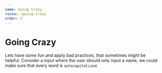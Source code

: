 ```yaml
---
name: Going Crazy
route: /going-crazy
order: 5
---
```



# Going Crazy

Lets have some fun and apply bad practices, that sometimes might be helpful. Consider a input where the user should only input a name, we could make sure that every word is `autocapitalized`.

<Playground>
  <Form />
</Playground>
